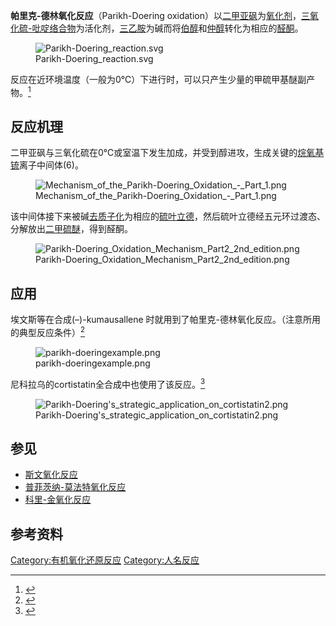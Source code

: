 '''帕里克-德林氧化反应'''（Parikh-Doering oxidation）以[[二甲亚砜|二甲亚砜]]为[[氧化剂|氧化剂]]，[[三氧化硫吡啶|三氧化硫-吡啶络合物]]为活化剂，[[三乙胺|三乙胺]]为碱而将[[伯醇|伯醇]]和[[仲醇|仲醇]]转化为相应的[[醛|醛]][[酮|酮]]。

[[Image:Parikh-Doering_reaction.svg|center]]

反应在近环境温度（一般为0℃）下进行时，可以只产生少量的甲硫甲基醚副产物。<ref>{{cite journal en| title = Sulfur Trioxide in the Oxidation of Alcohols by Dimethyl Sulfoxide
| author = J. R. Parikh and W. v. E. Doering | journal = Journal of the American Chemical Society | year = 1967 | volume = 89 | pages = 5505-5507 | doi = 10.1021/ja00997a067}}</ref>

==反应机理==
二甲亚砜与三氧化硫在0℃或室温下发生加成，并受到醇进攻，生成关键的[[烷氧基|烷氧基]][[锍|锍]]离子中间体(6)。

[[Image:Mechanism_of_the_Parikh-Doering_Oxidation_-_Part_1.png|center]]

该中间体接下来被碱[[去质子化|去质子化]]为相应的[[硫叶立德|硫叶立德]]，然后硫叶立德经五元环过渡态、分解放出[[二甲硫醚|二甲硫醚]]，得到醛酮。

[[Image:Parikh-Doering_Oxidation_Mechanism_Part2_2nd_edition.png|center]]

==应用==
埃文斯等在合成(–)-kumausallene 时就用到了帕里克-德林氧化反应。（注意所用的典型反应条件）<ref>{{cite journal en| title = Enantioselective Total Synthesis of the Nonisoprenoid Sesquiterpene (-)-Kumausallene | author = P. A. Evans, V. S. Murthy, J. D. Roseman, A. L. Rheingold | journal = Angewandte Chemie International Edition| year = 1999 | volume = 38 | pages = 3175-3177 | doi = 10.1002/(SICI)1521-3773(19991102)38:21<3175::AID-ANIE3175>3.0.CO;2-M}}</ref>

[[Image:parikh-doeringexample.png|center]]

尼科拉乌的cortistatin全合成中也使用了该反应。<ref>{{cite journal en| title = Total Synthesis and Biological Evaluation of Cortistatins A and J and Analogues Thereof | author = K. C. Nicolaou, Xiao-Shui Peng, Ya-Ping Sun, Damien Polet, Bin Zou, Chek Shik Lim, and David Y.-K. Chen | journal = Journal of the American Chemical Society | year = 2009 | volume = 131 | pages = 10587–10597 | doi = 10.1021/ja902939t}}</ref> 

[[Image:Parikh-Doering's_strategic_application_on_cortistatin2.png|center]]

==参见==
* [[斯文氧化反应|斯文氧化反应]]
* [[普菲茨纳-莫法特氧化反应|普菲茨纳-莫法特氧化反应]]
* [[科里-金氧化反应|科里-金氧化反应]]

==参考资料==
{{reflist}}

[[Category:有机氧化还原反应|Category:有机氧化还原反应]]
[[Category:人名反应|Category:人名反应]]